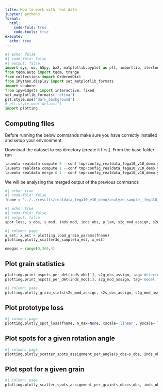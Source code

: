 ```yaml
---
title: How to work with real data
jupyter: python3
format:
  html:
    code-fold: true
    code-tools: true
execute:
  echo: true
---
```


```python
#| echo: false
#| code-fold: false
#| output: false
import sys, os, h5py, bz2, matplotlib.pyplot as plt, importlib, itertools
from tqdm.auto import tqdm, trange
from collections import OrderedDict
from IPython.display import set_matplotlib_formats
import seaborn
from ipywidgets import interactive, fixed
set_matplotlib_formats('retina')
plt.style.use('dark_background')
# plt.style.use('default')
import plotting
```

## Computing files

Before running the below commands make sure you have correctly installed and setup your environment.



Download the dataset to `tmp` directory (create it first). From the base folder run

```python
laueotx realdata compute 0 --conf tmp/config_realdata_fega10_v10_demo.yaml -o results/realdata_fega10_v10_demo/ --n-grid 1000
laueotx realdata compute 1 --conf tmp/config_realdata_fega10_v10_demo.yaml -o results/realdata_fega10_v10_demo/ --n-grid 1000
laueotx realdata merge 0 1 --conf tmp/config_realdata_fega10_v10_demo.yaml -o results/realdata_fega10_v10_demo/ --n-grid 1000
```

We will be analysing the merged output of the previous commands

```python
#| echo: true
#| code-fold: false
fname = '../../results/realdata_fega10_v10_demo/analyze_sample__fega10_v10__merged.h5'
```

```python
#| echo: true
#| code-fold: false
#| output: false
spot_loss, s_obs, s_mod, inds_mod, inds_obs, p_lam, s2g_mod_assign, s2g_obs_assign, s2s_mod_assign, s2s_obs_assign = plotting.load_sample(fname)
```

```python
#| column: page
a_est, x_est = plotting.load_grain_params(fname)
plotting.plotly_scatter3d_sample(a_est, x_est)
```

```python
omegas = range(0,360,4)
```

## Plot grain statistics
```python
plotting.print_nspots_per_det(inds_obs[1], s2g_obs_assign, tag='detected ')
plotting.print_nspots_per_det(inds_mod[1], s2g_mod_assign, tag='model    ')
```

```python
#| column: page
plotting.plotly_grain_stats(s2s_mod_assign, s2s_obs_assign, s2g_mod_assign, s2g_obs_assign, s_obs, s_mod, inds_mod, inds_obs)
```

## Plot prototype loss
```python
#| column: page
plotting.plotly_spot_loss(fname, n_max=None, xscale='linear', yscale='linear')
```

## Plot spots for a given rotation angle
```python
#| column: page
plotting.plotly_scatter_spots_assignment_per_angle(s_obs=s_obs, inds_obs=inds_obs, s_mod=s_mod, inds_mod=inds_mod, spot_mod_assign=s2g_mod_assign, p_lam=p_lam, ind_angle=1, omegas=omegas, color_obs='darkgrey', lw=0.5, cmap='tab10')
```

## Plot spot for a given grain
```python
#| column: page
plotting.plotly_scatter_spots_assignment_per_grain(s_obs=s_obs, inds_obs=inds_obs, s_mod=s_mod, inds_mod=inds_mod, spot_mod_assign=s2g_mod_assign, spot_obs_assign=s2g_obs_assign, p_lam=p_lam, ind_grain=1, omegas=omegas, color_obs='darkgrey', lw=0.5, cmap='tab10')
```





